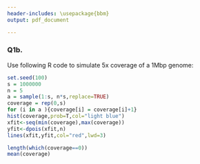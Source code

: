```yaml
---
header-includes: \usepackage{bbm}
output: pdf_document

---
```

  
  
### Q1b.  
  
Use following R code to simulate 5x coverage of a 1Mbp genome:  
```r

set.seed(100)
s = 1000000
n = 5
a = sample(1:s, n*s,replace=TRUE)
coverage = rep(0,s)
for (i in a ){coverage[i] = coverage[i]+1}
hist(coverage,prob=T,col="light blue")
xfit<-seq(min(coverage),max(coverage))
yfit<-dpois(xfit,n)
lines(xfit,yfit,col="red",lwd=3)

length(which(coverage==0))
mean(coverage)
```
